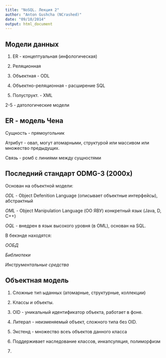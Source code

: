 ```yaml
---
title: "NoSQL. Лекция 2"
author: "Anton Gushcha (NCrashed)"
date: "09/10/2014"
output: html_document
---
```


Модели данных 
------------
1. ER - концептуальная (инфологическая)

2. Реляционная 

3. Объектная - ODL

4. Объектно-реляционная - расширение SQL

5. Полуструкт. - XML

2-5 - датологические модели

ER - модель Чена
----------------

Сущность - прямоугольник

Атрибут - овал, могут атомарными, структурой или массивом или множество предыдущих.

Связь - ромб с линиями между сущностями

Последний стандарт ОDMG-3 (2000x)
-----------

Основан на объектной модели:

*ODL* - Object Defenition Language (описывает объектные интерфейсы), абстрактный

*OML* - Object Manipulation Language (ОО ЯВУ) конкретный язык (Java, D, C++)

*OQL* - внедрен в язык высокого уровня (в OML), основан на SQL.

В бекэнде находятся:

*ООБД*

*Библиотеки*

*Инструментальные средства*

Объектная модель
--------

1. Сложные тип ыданных (атомарные, структурные, коллекции)

2. Классы и объекты.

3. OID - уникальный идентификатор объекта, работает в фоне.

4. Литерал - неизменяемый объект, сложного типа без OID.

5. Экстенд - множество всеъ объектов данного класса

6. Поддерживает наследование классов, инкапсуляция, полиморфизм

7.